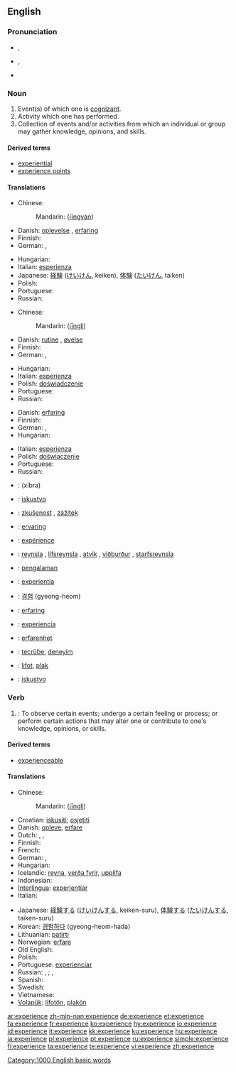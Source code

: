 {{also|expérience}}
==English==
{{wikipedia}}

===Pronunciation===
* {{IPA|/ɪkˈspɪə.ri.ens/}}, {{SAMPA|/Ik"spI@.rI.Ens/}}
* {{IPA|/ɪksˈpɪɹiəns/}}, {{SAMPA|/Iks"pIr\i@ns/}}
* {{audio|en-us-experience.ogg|Audio (US)}}

===Noun===
{{en-noun}}

# Event(s) of which one is [[cognizant]].
# Activity which one has performed.
# Collection of events and/or activities from which an individual or group may gather knowledge, opinions, and skills.

====Derived terms====
* [[experiential]]
* [[experience points]]

====Translations====
{{trans-top|event(s) of which one is cognizant}}
* Chinese:
*: Mandarin: {{zh-ts|經驗|经验}} ([[jīng]][[yàn]])
* Danish: [[oplevelse]] {{c}}, [[erfaring]] {{c}}
* Finnish: {{t+|fi|kokemus}}
* German: {{t+|de|Erlebnis|n}}, {{t+|de|Erfahrung|f}}
{{trans-mid}}
* Hungarian: {{t|hu|élmény}}
* Italian: [[esperienza]] {{f}}
* Japanese: [[経験]] ([[けいけん]], keiken), [[体験]] ([[たいけん]], taiken)
* Polish: {{t+|pl|doświadczenie|n}}
* Portuguese: {{t+|pt|experiência|f}}
* Russian: {{t+|ru|опыт|m|m|tr=ópyt|sc=Cyrl}}
{{trans-bottom}}

{{trans-top|activity which one has performed}}
* Chinese:
*: Mandarin: {{zh-ts|經歷|經歷}} ([[jīng]][[lì]])
* Danish: [[rutine]] {{c}}, [[øvelse]] {{c}}
* Finnish: {{t+|fi|kokemus}}
* German: {{t+|de|Praxis|f}}, {{t+|de|Erlebnis|n}}
{{trans-mid}}
* Hungarian: {{t|hu|gyakorlat}}
* Italian: [[esperienza]] {{f}}
* Polish: [[doświadczenie]] {{n}}
* Portuguese: {{t+|pt|experiência|f}}
* Russian: {{t+|ru|опыт|m|m|tr=ópyt|sc=Cyrl}}
{{trans-bottom}}

{{trans-top|collection of events and/or activities from which an individual or group may gather knowledge}}
* Danish: [[erfaring]] {{c}}
* Finnish: {{t+|fi|kokemus}}
* German: {{t+|de|Erlebnis|n}}, {{t+|de|Erfahrung|f}}
* Hungarian: {{t+|hu|tapasztalat}}
{{trans-mid}}
* Italian: [[esperienza]] {{f}}
* Polish: [[doświaczenie]] {{n}}
* Portuguese: {{t+|pt|experiência|f}}
* Russian: {{t+|ru|опыт|m|m|tr=ópyt|sc=Cyrl}}
{{trans-bottom}}

{{checktrans-top}}
* {{ttbc|Arabic}}: {{Arab|[[خبرة]]}} (xíbra) {{f}}
* {{ttbc|Croatian}}: [[iskustvo]] {{n}}
* {{ttbc|Czech}}: [[zkušenost]] {{f}}, [[zážitek]] {{m}}
* {{ttbc|Dutch}}: [[ervaring]] {{f}}
* {{ttbc|French}}: [[expérience]] {{f}}
* {{ttbc|Icelandic}}: [[reynsla]] {{f}}, [[lífsreynsla]] {{f}}, [[atvik]] {{n}}, [[viðburður]] {{m}}, [[starfsreynsla]] {{f}}
* {{ttbc|Indonesian}}: [[alam|pengalaman]]
* {{ttbc|Interlingua}}: [[experientia]]
{{checktrans-mid}}
* {{ttbc|Korean}}: [[경험]] (gyeong-heom)
* {{ttbc|Norwegian}}: [[erfaring]]
* {{ttbc|Spanish}}: [[experiencia]] {{f}}
* {{ttbc|Swedish}}: [[erfarenhet]]
* {{ttbc|Turkish}}: [[tecrübe]], [[deneyim]]
* {{ttbc|Volapük}}: [[lifot]], [[plak]]
* {{ttbc|Serbian}}: [[iskustvo]]
{{checktrans-bottom}}

===Verb===
{{en-verb|experienc|ing}}

# {{transitive}}: To observe certain events; undergo a certain feeling or process; or perform certain actions that may alter one or contribute  to one's knowledge, opinions, or skills.

====Derived terms====
* [[experienceable]]

====Translations====
{{trans-top|to observe or undergo}}
* Chinese:
*: Mandarin: {{zh-ts|經歷|經歷}} ([[jīng]][[lì]])
* Croatian: [[iskusiti]]; [[osjetiti]]
* Danish: [[opleve]], [[erfare]]
* Dutch: {{t+|nl|ervaren}}, {{t+|nl|meemaken}}, {{t+|nl|ondergaan}}
* Finnish: {{t+|fi|kokea}}
* French: {{t+|fr|éprouver}}
* German: {{t+|de|erfahren}}, {{t+|de|erleben}}
* Hungarian: {{t+|hu|tapasztal}}
* Icelandic: [[reyna]], [[verða fyrir]], [[upplifa]]
* Indonesian: {{t+|id|alam|alt=mengalami|xs=Indonesian}}
* [[Interlingua]]: [[experientiar]]
* Italian: {{t+|it|esperire}}
{{trans-mid}}
* Japanese: [[経験]]する ([[けいけん]]する, keiken-suru), [[体験]]する ([[たいけん]]する, taiken-suru)
* Korean: [[경험하다]] (gyeong-heom-hada)
* Lithuanian: [[patirti]]
* Norwegian: [[erfare]]
* Old English: {{t-|ang|gebidan|alt=ġebīdan|xs=Old English}}
* Polish: {{t+|pl|doświadczyć}}
* Portuguese: [[experienciar]]
* Russian: {{t+|ru|испытывать|tr=ispýtyvat’|sc=Cyrl}} {{impf}}, {{t|ru|испытать|tr=ispytát’|sc=Cyrl}} {{pf}}; {{t|ru|переживать|tr=p'er'eživát’|sc=Cyrl}} {{impf}}, {{t|ru|пережить|tr=p'er'ežít’|sc=Cyrl}} {{pf}}
* Spanish: {{t-|es|experimentar}}
* Swedish: {{t+|sv|uppleva}}
* Vietnamese: {{t+|vi|kinh nghiệm|xs=Vietnamese}}
* [[Volapük]]: [[lifotön]], [[plakön]]
{{trans-bottom}}

[[Category:1000 English basic words]]

[[ar:experience]]
[[zh-min-nan:experience]]
[[de:experience]]
[[et:experience]]
[[fa:experience]]
[[fr:experience]]
[[ko:experience]]
[[hy:experience]]
[[io:experience]]
[[id:experience]]
[[it:experience]]
[[kk:experience]]
[[ku:experience]]
[[hu:experience]]
[[ja:experience]]
[[pl:experience]]
[[pt:experience]]
[[ru:experience]]
[[simple:experience]]
[[fi:experience]]
[[ta:experience]]
[[te:experience]]
[[vi:experience]]
[[zh:experience]]